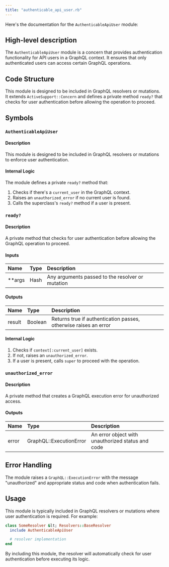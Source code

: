 ```yaml
---
title: "authenticable_api_user.rb"
---
```


Here's the documentation for the `AuthenticableApiUser` module:

## High-level description
The `AuthenticableApiUser` module is a concern that provides authentication functionality for API users in a GraphQL context. It ensures that only authenticated users can access certain GraphQL operations.

## Code Structure
This module is designed to be included in GraphQL resolvers or mutations. It extends `ActiveSupport::Concern` and defines a private method `ready?` that checks for user authentication before allowing the operation to proceed.

## Symbols

### `AuthenticableApiUser`
#### Description
This module is designed to be included in GraphQL resolvers or mutations to enforce user authentication.

#### Internal Logic
The module defines a private `ready?` method that:
1. Checks if there's a `current_user` in the GraphQL context.
2. Raises an `unauthorized_error` if no current user is found.
3. Calls the superclass's `ready?` method if a user is present.

### `ready?`
#### Description
A private method that checks for user authentication before allowing the GraphQL operation to proceed.

#### Inputs
| Name | Type | Description |
|:-----|:-----|:------------|
| **args | Hash | Any arguments passed to the resolver or mutation |

#### Outputs
| Name | Type | Description |
|:-----|:-----|:------------|
| result | Boolean | Returns true if authentication passes, otherwise raises an error |

#### Internal Logic
1. Checks if `context[:current_user]` exists.
2. If not, raises an `unauthorized_error`.
3. If a user is present, calls `super` to proceed with the operation.

### `unauthorized_error`
#### Description
A private method that creates a GraphQL execution error for unauthorized access.

#### Outputs
| Name | Type | Description |
|:-----|:-----|:------------|
| error | GraphQL::ExecutionError | An error object with unauthorized status and code |

## Error Handling
The module raises a `GraphQL::ExecutionError` with the message "unauthorized" and appropriate status and code when authentication fails.

## Usage
This module is typically included in GraphQL resolvers or mutations where user authentication is required. For example:

```ruby
class SomeResolver &lt; Resolvers::BaseResolver
  include AuthenticableApiUser

  # resolver implementation
end
```

By including this module, the resolver will automatically check for user authentication before executing its logic.